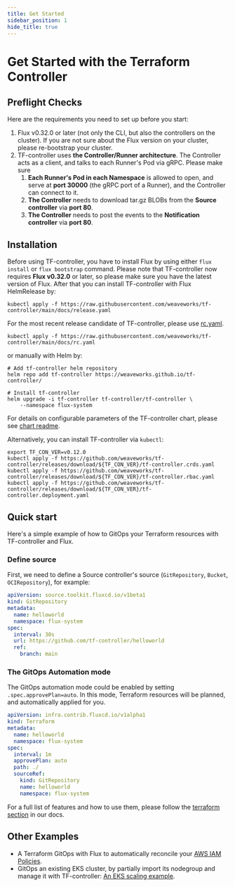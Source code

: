 ```yaml
---
title: Get Started
sidebar_position: 1
hide_title: true
---
```


# Get Started with the Terraform Controller

## Preflight Checks

Here are the requirements you need to set up before you start:

  1. Flux v0.32.0 or later (not only the CLI, but also the controllers on the cluster). If you are not sure about the Flux version on your cluster, please re-bootstrap your cluster.
  2. TF-controller uses **the Controller/Runner architecture**. The Controller acts as a client, and talks to each Runner's Pod via gRPC. Please make sure 
     1. **Each Runner's Pod in each Namespace** is allowed to open, and serve at **port 30000** (the gRPC port of a Runner), and the Controller can connect to it.
     2. **The Controller** needs to download tar.gz BLOBs from the **Source controller** via **port 80**.
     3. **The Controller** needs to post the events to the **Notification controller** via **port 80**.

## Installation

Before using TF-controller, you have to install Flux by using either `flux install` or `flux bootstrap` command.
Please note that TF-controller now requires **Flux v0.32.0** or later, so please make sure you have the latest version of Flux.
After that you can install TF-controller with Flux HelmRelease by:

```shell
kubectl apply -f https://raw.githubusercontent.com/weaveworks/tf-controller/main/docs/release.yaml
```

For the most recent release candidate of TF-controller, please use [rc.yaml](https://raw.githubusercontent.com/weaveworks/tf-controller/main/docs/rc.yaml).

```shell
kubectl apply -f https://raw.githubusercontent.com/weaveworks/tf-controller/main/docs/rc.yaml
```

or manually with Helm by:

```shell
# Add tf-controller helm repository
helm repo add tf-controller https://weaveworks.github.io/tf-controller/

# Install tf-controller
helm upgrade -i tf-controller tf-controller/tf-controller \
    --namespace flux-system
```

For details on configurable parameters of the TF-controller chart,
please see [chart readme](https://github.com/weaveworks/tf-controller/tree/main/charts/tf-controller#tf-controller-for-flux).

Alternatively, you can install TF-controller via `kubectl`:

```shell
export TF_CON_VER=v0.12.0
kubectl apply -f https://github.com/weaveworks/tf-controller/releases/download/${TF_CON_VER}/tf-controller.crds.yaml
kubectl apply -f https://github.com/weaveworks/tf-controller/releases/download/${TF_CON_VER}/tf-controller.rbac.yaml
kubectl apply -f https://github.com/weaveworks/tf-controller/releases/download/${TF_CON_VER}/tf-controller.deployment.yaml
```

## Quick start

Here's a simple example of how to GitOps your Terraform resources with TF-controller and Flux.

### Define source

First, we need to define a Source controller's source (`GitRepository`, `Bucket`, `OCIRepository`), for example:

```yaml
apiVersion: source.toolkit.fluxcd.io/v1beta1
kind: GitRepository
metadata:
  name: helloworld
  namespace: flux-system
spec:
  interval: 30s
  url: https://github.com/tf-controller/helloworld
  ref:
    branch: main
```

### The GitOps Automation mode

The GitOps automation mode could be enabled by setting `.spec.approvePlan=auto`. In this mode, Terraform resources will be planned,
and automatically applied for you.

```yaml
apiVersion: infra.contrib.fluxcd.io/v1alpha1
kind: Terraform
metadata:
  name: helloworld
  namespace: flux-system
spec:
  interval: 1m
  approvePlan: auto
  path: ./
  sourceRef:
    kind: GitRepository
    name: helloworld
    namespace: flux-system
```

For a full list of features and how to use them, please follow the [terraform section](../overview) in our docs.

## Other Examples
  * A Terraform GitOps with Flux to automatically reconcile your [AWS IAM Policies](https://github.com/tf-controller/aws-iam-policies).
  * GitOps an existing EKS cluster, by partially import its nodegroup and manage it with TF-controller: [An EKS scaling example](https://github.com/tf-controller/eks-scaling).